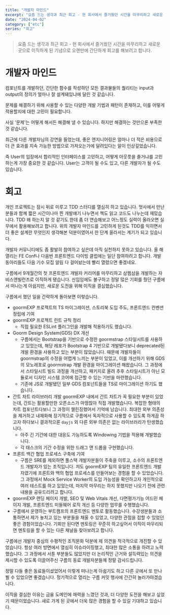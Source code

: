 ```yaml
---
title: "개발자 마인드"
excerpt: "요즘 드는 생각과 최근 회고 - 현 회사에서 즐거웠던 시간을 마무리하고 새로운 곳으로 이직하게 된 기념으로 오랜만에 간단하게 회고를 해보려고 합니다."
date: "2024-04-02"
category: ["etc"]
series: "회고"
---
```


> 요즘 드는 생각과 최근 회고 - 현 회사에서 즐거웠던 시간을 마무리하고 새로운 곳으로 이직하게 된 기념으로 오랜만에 간단하게 회고를 해보려고 합니다.

# 개발자 마인드

컴포넌트를 개발하던, 간단한 함수를 작성하던 모든 결과물들의 퀄리티는 input과 output의 정의가 얼마나 잘 설계돼있냐에 달린 것 같습니다.

문제를 해결하기 위해 사용할 수 있는 다양한 개발 기법과 패턴이 존재하고, 이를 어떻게 적용할지에 대한 고민이 필요합니다.

사실 '문제'는 어떻게 해서든 해결해 낼 수 있습니다. 하지만 해결하는 것만으론 부족한 것 같습니다.

최근에 다른 개발자님의 강연을 들었는데, 좋은 엔지니어링은 얼마나 더 적은 비용으로 더 큰 효과를 지속 가능한 방법으로 가져오는가에 달려있다는 말이 인상깊었습니다.

즉 User의 입장에서 합리적인 인터페이스를 고민하고, 어떻게 아웃풋을 줄거냐를 고민하는게 가장 중요한 것 같습니다. User는 고객이 될 수도 있고, 다른 개발자가 될 수도 있습니다.

# 회고

개인 프로젝트는 잠시 뒤로 미루고 TDD 스터디를 열심히 하고 있습니다. 멋사에서 만난 분들과 함께 짧은 시간이나마 찐 개발얘기 나누면서 책도 읽고 코드도 나누는데 재밌습니다. TDD 왜 하는지 알 것 같기도 한데 좀 더 연습해보고 어느정도 실력이 올라오면 실무에서 활용해보려고 합니다. 위의 개발자 마인드를 고민하게 된것도 TDD를 익히면서 더 좋은 설계란 무엇인지 생각해본 덕분이였어서 한 단계 올라서는 계기가 되고 있습니다.

개발자 커뮤니티에도 좀 활발히 참여하고 싶은데 아직 실천하지 못하고 있습니다. 올 해 열리는 FE Conf나 다음번 프론트엔드 다이빙 클럽에는 일단 참여하려고 합니다. 개발 동아리들도 다음 기수 모집 알림 다 걸어놨는데 빨리 열렸으면 좋겠네요.

구름에서 9개월간의 첫 프론트엔드 개발자 커리어를 마무리하고 삼쩜삼을 개발하는 자비스앤빌런즈로 이직하게 됐습니다. 신입임에도 불구하고 정말 많은 기회를 줬던 구름에서 떠나는게 아쉽지만, 새로운 도전을 위해 이직을 결심했습니다.

구름에서 했던 일을 간략하게 돌아보면 이렇습니다.

- goormEXP 프로젝트의 TS 마이그레이션, 스토리북 도입 주도, 프론트엔드 컨벤션 정립에 기여
- goormEXP 프로젝트 린트 규칙 정리
  - 직접 필요한 ESLint 플러그인을 개발해 적용하기도 했습니다.
- Goorm Design System(GDS) DX 개선
  - 구름에서는 Bootstrap을 기반으로 수정한 goormstrap 스타일시트를 사용하고 있었는데, 해당 레포가 Bootstrap 4 기반으로 개발됐다보니 deprecated된 개발 환경을 사용하고 있는 부분이 많았습니다. 때문에 개발자들이 goormstrap의 수정을 어렵게 느끼는 부분이 있었고, 이를 개선하기 위해 GDS의 모노레포로 goormstrap 개발 환경을 마이그레이션 해왔습니다. 그 과정에서 스타일시트 빌드 과정을 개선하고, 패키지로 올려 추후 스타일시트가 아닌 모듈로서 디자인 시스템 코어에 접근할 수 있는 기반을 마련했습니다.
  - 기존에 JS로 개발됐던 일부 GDS 컴포넌트들을 TS로 마이그레이션 하기도 했습니다.
- 간트 차트 라이브러리 개발
  goormEXP 내에서 간트 차트가 꼭 필요한 부분이 있었는데, 간트는 활용할만한 오픈소스가 마땅찮아 직접 개발했습니다. 복잡한 형태의 차트 컴포넌트다보니 그 과정이 챌린징했어서 기억에 남습니다. 최대한 외부 의존성을 제거하고 내재화해 장기적으로 구름에서 독자적으로 사용할 수 있도록 하게끔 하고자 하다보니 결과적으론 `dayjs` 외 다른 외부 의존은 없는 라이브러리가 탄생했습니다.
  - 아주 긴 기간에 대한 대응도 가능하도록 Windowing 기법을 적용해 개발했습니다.
  - 각 태스크의 기간 수정을 위한 드래그 앤 드롭을 구현했습니다.
- 프론트 백간 협업 프로세스 구축에 기여
  - 구름은 SRE를 제외하면 풀스택 개발자분들이 주축을 이루고, 소수의 프론트엔드 개발자가 있는 조직입니다. 저도 goormEXP 팀의 유일한 프론트엔드 개발자였기에 프론트와 백의 협업 프로세스를 만들어보는 경험을 할 수 있었습니다. 그 과정에서 Mock Service Worker의 도입 가능성을 확인하고자 개인적으로 여러 테스트를 하고 있었는데, 마지막 마무리는 하지 못했지만 나오기 전에 관련 내용을 공유드리려고 합니다.
- goormEXP 랜딩 페이지 개발, SEO 및 Web Vitals 개선, 다면평가기능 어드민 페이지 개발, 프론트엔드 미들웨어 로직 개선 등 다양한 업무를 수행했습니다.
- 구름에서 운영하는 부트캠프의 프론트엔드 멘토로 활동했습니다. 수강생분들과 소통하면서 제가 놓치고 있는 부분들을 채울 수 있었고, 다양한 관점을 접할 수 있었던 좋은 경험이었습니다. 기회만 된다면 멘토링은 꾸준히 하고싶어서 이직이 마무리되면 멘토링을 할 수 있는 다른 채널을 찾아보려고 합니다.

구름에선 개발자 중심의 수평적인 조직문화 덕분에 제 의견을 적극적으로 개진할 수 있었습니다. 항상 여러 방면에서 열심히 이슈라이징했고, 최대한 많은 소통을 하려고 노력했습니다. 그 과정에서 서툰 부분들도 많았지만 더 논리적인 근거와 설득력있는 의견을 제시할 수 있도록 이끌어주신 구름의 동료 개발자분들께 정말 감사드립니다.

정말 다들 좋은 동료들이셨었어서 이렇게 떠나는게 아쉽기도 하고 다른 곳에서 또 만나뵐 수 있었으면 좋겠습니다. 정기적으로 열리는 구름 커밋 행사에 간간히 놀러가야겠습니다.

이직을 결심한 이유는 금융 도메인에 매력을 느꼈던 것과, 더 다양한 도전을 해보고 싶었기 때문이었습니다. 새로 가게 된 곳에서 더욱 많은 경험을 할 수 있길 기대하고 있습니다.
